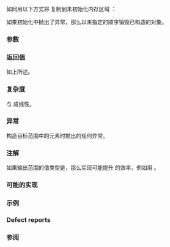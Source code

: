 {{cpp/ranges/title|uninitialized_fill_n}}
{{cpp/memory/navbar}}
{{dcl begin}}
{{dcl header|memory}}
{{dcl h|调用签名}}
{{dcla|since=c++20|constexpr=c++26|
template&lt; no-throw-forward-range I, class T &gt;
    requires std::constructible_from&lt;std::iter_value_t&lt;I&gt;, const T&amp;&gt;
I uninitialized_fill_n( I first, std::iter_difference_t&lt;I&gt; count,
                        const T&amp; value );
}}
{{dcl end}}

如同用以下方式将 {{c|value}} 复制到未初始化内存区域 {{counted range|first|count}}：
{{c multi|
return ranges::uninitialized_fill(std::counted_iterator(first, count),|                                  std::default_sentinel, value).base();
}}

如果初始化中抛出了异常，那么以未指定的顺序销毁已构造的对象。

{{cpp/ranges/niebloid}}

===参数===
{{par begin}}
{{par|first|要初始化的元素范围的起始}}
{{par|count|构造的元素数}}
{{par|value|用以构造元素的值}}
{{par end}}

===返回值===
如上所述。

===复杂度===
与 {{c|count}} 成线性。

===异常===
构造目标范围中的元素时抛出的任何异常。

===注解===
如果输出范围的值类型是{{named req|TrivialType}}，那么实现可能提升 {{tt|ranges::uninitialized_fill_n}} 的效率，例如用 {{lc|ranges::fill_n}}。

{{feature test macro|__cpp_lib_raw_memory_algorithms|std=C++26|value=202411L|{{c/core|constexpr}} 的[[cpp/memory#未初始化内存算法|特化内存算法]]}}

===可能的实现===
{{eq fun|1=
struct uninitialized_fill_n_fn
{
    template&lt;no-throw-forward-range I, class T&gt;
        requires std::constructible_from&lt;std::iter_value_t&lt;I&gt;, const T&amp;&gt;
    constexpr I operator()(I first, std::iter_difference_t&lt;I&gt; count,
                           const T&amp; value) const
    {
        I rollback{first};
        try
        {
            for (; count-- &gt; 0; ++first)
                ranges::construct_at(std::addressof(*first), value);
            return first;
        }
        catch (...) // 回滚：销毁已构造的元素
        {
            for (; rollback != first; ++rollback)
                ranges::destroy_at(std::addressof(*rollback));
            throw;
        }
    }
};

inline constexpr uninitialized_fill_n_fn uninitialized_fill_n{};
}}

===示例===
{{example|code=
#include &lt;iostream&gt;
#include &lt;memory&gt;
#include &lt;string&gt;

int main()
{
    constexpr int n{3};
    alignas(alignof(std::string)) char out[n * sizeof(std::string)];
    
    try
    {
        auto first{reinterpret_cast&lt;std::string*&gt;(out)};
        auto last = std::ranges::uninitialized_fill_n(first, n, "cppreference");
        
        for (auto it{first}; it != last; ++it)
            std::cout &lt;&lt; *it &lt;&lt; '\n';
        
        std::ranges::destroy(first, last);
    }
    catch (...)
    {
        std::cout &lt;&lt; "异常！\n";
    }
}
|output=
cppreference
cppreference
cppreference
}}

===Defect reports===
{{dr list begin}}
{{dr list item|wg=lwg|dr=3870|std=C++20|before=此算法可能在 {{c/core|const}} 存储上创建对象|after=保持禁止}}
{{dr list end}}

===参阅===
{{dsc begin}}
{{dsc inc|cpp/memory/ranges/dsc uninitialized_fill}}
{{dsc inc|cpp/memory/dsc uninitialized_fill_n}}
{{dsc end}}

{{langlinks|de|en|es|fr|it|ja|pt|ru}}